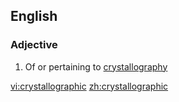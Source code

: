 ==English==

===Adjective===
{{en-adj|-}}

# Of or pertaining to [[crystallography]]

[[vi:crystallographic]]
[[zh:crystallographic]]